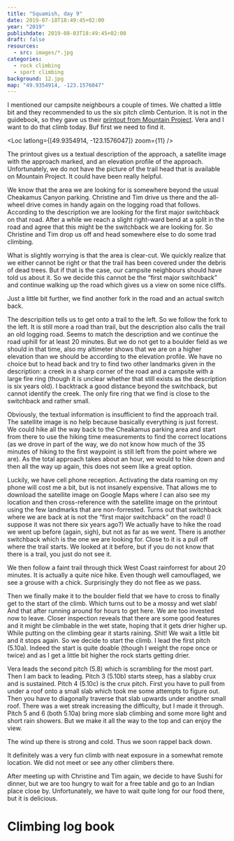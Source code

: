 ```yaml
---
title: "Squamish, day 9"
date: 2019-07-18T18:49:45+02:00
year: "2019"
publishdate: 2019-08-03T18:49:45+02:00
draft: false
resources:
  - src: images/*.jpg
categories:
  - rock climbing
  - sport climbing
background: 12.jpg
map: "49.9354914, -123.1576047"
---
```


I mentioned our campsite neighbours a couple of times. We chatted a little bit
and they recommended to us the six pitch climb Centurion. It is not in the
guidebook, so they gave us their [printout from Mountain
Project](https://www.mountainproject.com/route/111739226/centurion). Vera and
I want to do that climb today. Buf first we need to find it.

<Loc latlong={[49.9354914, -123.1576047]} zoom={11} />

The printout gives us a textual description of the approach, a satellite image
with the approach marked, and an elevation profile of the approach.
Unfortunately, we do not have the picture of the trail head that is available on
Mountain Project. It could have been really helpful.

<Rimg src="2.jpg" alt="Nice view" />

We know that the area we are looking for is somewhere beyond the usual Cheakamus
Canyon parking. Christine and Tim drive us there and the all-wheel drive comes
in handy again on the logging road that follows. According to the description we
are looking for the first major switchback on that road. After a while we reach
a slight right-ward bend at a split in the road and agree that this might be the
switchback we are looking for. So Christine and Tim drop us off and head
somewhere else to do some trad climbing.

<Rimg src="3.jpg" caption="Is this where the trail starts?" />

What is slightly worrying is that the area is clear-cut. We quickly realize that
we either cannot be right or that the trail has been covered under the debris of
dead trees. But if that is the case, our campsite neighbours should have told us
about it. So we decide this cannot be the “first major switchback” and continue
walking up the road which gives us a view on some nice cliffs.

<Rimg
  src="4.jpg"
  caption="Are these the cliffs we are looking for? We figure out later, yes they are. The route is on the left-most part."
/>

Just a little bit further, we find another fork in the road and an actual switch
back.

<Rimg
  src="19.jpg"
  caption="This must be the first major switch back!  (Looking back to where we came from.)"
/>

The descripition tells us to get onto a trail to the left. So we follow the fork
to the left. It is still more a road than trail, but the description also calls
the trail an old logging road. Seems to match the description and we continue
the road uphill for at least 20 minutes. But we do not get to a boulder field as
we should in that time, also my altimeter shows that we are on a higher
elevation than we should be according to the elevation profile. We have no
choice but to head back and try to find two other landmarks given in the
description: a creek in a sharp corner of the road and a campsite with a large
fire ring (though it is unclear whether that still exists as the description is
six years old). I backtrack a good distance beyond the switchback, but cannot
identify the creek. The only fire ring that we find is close to the switchback
and rather small.

<Rimg src="18.jpg" caption="Is this supposed to be a large fire ring?" />

Obviously, the textual information is insufficient to find the approach trail.
The satellite image is no help because basically everything is just forrest.
We could hike all the way back to the Cheakamus parking area and start from
there to use the hiking time measurements to find the correct locations (as we
drove in part of the way, we do not know how much of the 35 minutes of hiking to
the first waypoint is still left from the point where we are). As the total
approach takes about an hour, we would to hike down and then all the way up
again, this does not seem like a great option.

Luckily, we have cell phone reception. Activating the data roaming on my phone
will cost me a bit, but is not insanely expensive. That allows me to download
the satellite image on Google Maps where I can also see my location and then
cross-reference with the satellite image on the printout using the few landmarks
that are non-forrested. Turns out that switchback where we are back at is not
the “first major switchback” on the road! (I suppose it was not there six years
ago?) We actually have to hike the road we went up before (again, sigh), but not
as far as we went. There is another switchback which is the one we are looking
for. Close to it is a pull off where the trail starts. We looked at it before,
but if you do not know that there is a trail, you just do not see it.

<Rimg src="17.jpg" caption="Where is the trail?" />

We then follow a faint trail through thick West Coast rainforrest for about 20
minutes. It is actually a quite nice hike. Even though well camouflaged, we see
a grouse with a chick. Surprisingly they do not flee as we pass.

<Gallery>
  <Rimg src="5.jpg" alt="The trail" />
  <Rimg src="6.jpg" alt="Grouse with chick" />
</Gallery>

<Rimg
  src="7.jpg"
  caption="The boulder field tells us that we are almost there"
/>

Then we finally make it to the boulder field that we have to cross to finally
get to the start of the climb. Which turns out to be a mossy and wet slab! And
that after running around for hours to get here. We are too invested now to
leave. Closer inspection reveals that there are some good features and it might
be climbable in the wet state, hoping that it gets drier higher up. While putting
on the climbing gear it starts raining. Shit! We wait a little bit and it stops
again. So we decide to start the climb. I lead the first pitch (5.10a). Indeed
the start is quite doable (though I weight the rope once or twice) and as I get
a little bit higher the rock starts getting drier.

<Gallery large="true">
  <Rimg src="8.jpg" caption="Start of the first pitch" />
  <Rimg src="9.jpg" caption="At the anchor after the first pitch" />
</Gallery>

Vera leads the second pitch (5.8) which is scrambling for the most part. Then
I am back to leading. Pitch 3 (5.10b) starts steep, has a slabby crux and is
sustained. Pitch 4 (5.10c) is the crux pitch. First you have to pull from under
a roof onto a small slab which took me some attempts to figure out. Then you
have to diagonally traverse that slab upwards under another small roof. There
was a wet streak increasing the difficulty, but I made it through. Pitch 5 and
6 (both 5.10a) bring more slab climbing and some more light and short rain
showers. But we make it all the way to the top and can enjoy the view.

<Rimg src="11.jpg" alt="The view" />

<Gallery>
  <Rimg src="12.jpg" alt="The view" />
  <Rimg src="13.jpg" alt="Me on top" />
  <Rimg src="16.jpg" alt="The view" />
</Gallery>

The wind up there is strong and cold. Thus we soon rappel back down.

<Gallery>
  <Rimg src="14.jpg" alt="Rappeling" />
  <Rimg src="15.jpg" alt="Rappeling" />
</Gallery>

It definitely was a very fun climb with neat exposure in a somewhat remote
location. We did not meet or see any other climbers there.

After meeting up with Christine and Tim again, we decide to have Sushi for
dinner, but we are too hungry to wait for a free table and go to an Indian place
close by. Unfortunately, we have to wait quite long for our food there, but it
is delicious.

<Rimg src="1.jpg" caption="This was found by Christine and Tim" />

# Climbing log book

<Climbs>
  <Multipitch name="Centurion" pitches="6" />
  <Climb name="Pitch 1" ascensionStyle="hangdog" grade="5.10a" />
  <Climb name="Pitch 2" ascensionStyle="toprope" grade="5.8" />
  <Climb name="Pitch 3" ascensionStyle="onsight" grade="5.10a" />
  <Climb name="Pitch 4" ascensionStyle="hangdog" grade="5.10c" />
  <Climb name="Pitch 5" ascensionStyle="onsight" grade="5.10a" />
  <Climb name="Pitch 6" ascensionStyle="onsight" grade="5.10a" />
</Climbs>

<Nextday />
